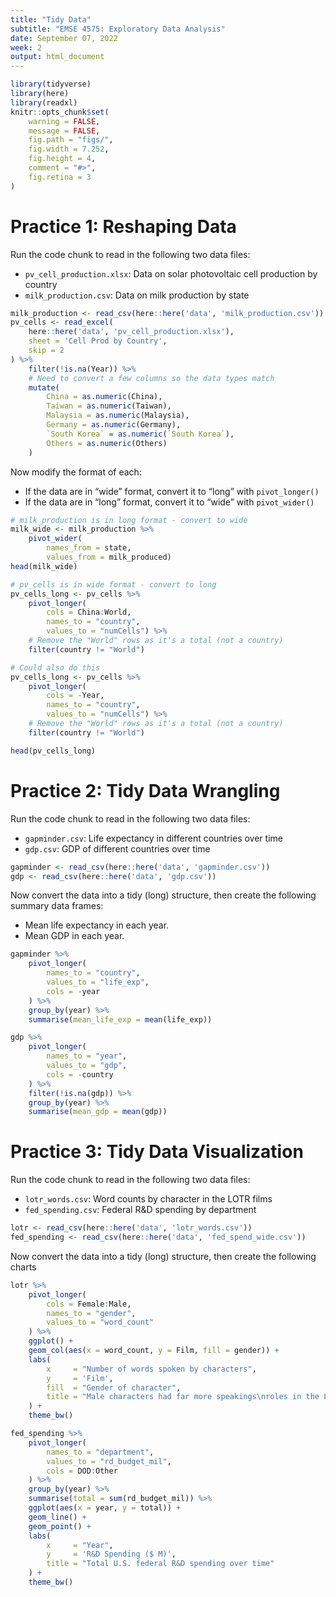 ```yaml
---
title: "Tidy Data"
subtitle: "EMSE 4575: Exploratory Data Analysis"
date: September 07, 2022
week: 2
output: html_document
---
```


```r
library(tidyverse)
library(here)
library(readxl)
knitr::opts_chunk$set(
    warning = FALSE,
    message = FALSE,
    fig.path = "figs/",
    fig.width = 7.252,
    fig.height = 4,
    comment = "#>",
    fig.retina = 3
)
```



# Practice 1: Reshaping Data

Run the code chunk to read in the following two data files:

- `pv_cell_production.xlsx`: Data on solar photovoltaic cell production by country
- `milk_production.csv`: Data on milk production by state

```r
milk_production <- read_csv(here::here('data', 'milk_production.csv'))
pv_cells <- read_excel(
    here::here('data', 'pv_cell_production.xlsx'), 
    sheet = 'Cell Prod by Country', 
    skip = 2
) %>% 
    filter(!is.na(Year)) %>% 
    # Need to convert a few columns so the data types match
    mutate(
        China = as.numeric(China),
        Taiwan = as.numeric(Taiwan),
        Malaysia = as.numeric(Malaysia),
        Germany = as.numeric(Germany),
        `South Korea` = as.numeric(`South Korea`),
        Others = as.numeric(Others)
    )
```

Now modify the format of each:

- If the data are in "wide" format, convert it to "long" with `pivot_longer()`
- If the data are in "long" format, convert it to "wide" with `pivot_wider()`

```r
# milk_production is in long format - convert to wide
milk_wide <- milk_production %>%
    pivot_wider(
        names_from = state,
        values_from = milk_produced)
head(milk_wide)

# pv_cells is in wide format - convert to long
pv_cells_long <- pv_cells %>%
    pivot_longer(
        cols = China:World,
        names_to = "country",
        values_to = "numCells") %>% 
    # Remove the "World" rows as it's a total (not a country)
    filter(country != "World")

# Could also do this
pv_cells_long <- pv_cells %>%
    pivot_longer(
        cols = -Year,
        names_to = "country",
        values_to = "numCells") %>% 
    # Remove the "World" rows as it's a total (not a country)
    filter(country != "World")

head(pv_cells_long)
```



# Practice 2: Tidy Data Wrangling

Run the code chunk to read in the following two data files:

- `gapminder.csv`: Life expectancy in different countries over time
- `gdp.csv`: GDP of different countries over time

```r
gapminder <- read_csv(here::here('data', 'gapminder.csv'))
gdp <- read_csv(here::here('data', 'gdp.csv'))
```

Now convert the data into a tidy (long) structure, then create the following summary data frames:

- Mean life expectancy in each year.
- Mean GDP in each year.

```r
gapminder %>% 
    pivot_longer(
        names_to = "country", 
        values_to = "life_exp", 
        cols = -year
    ) %>% 
    group_by(year) %>% 
    summarise(mean_life_exp = mean(life_exp))
```

```r
gdp %>% 
    pivot_longer(
        names_to = "year", 
        values_to = "gdp", 
        cols = -country
    ) %>% 
    filter(!is.na(gdp)) %>% 
    group_by(year) %>% 
    summarise(mean_gdp = mean(gdp))
```



# Practice 3: Tidy Data Visualization

Run the code chunk to read in the following two data files:

- `lotr_words.csv`: Word counts by character in the LOTR films
- `fed_spending.csv`: Federal R&D spending by department

```r
lotr <- read_csv(here::here('data', 'lotr_words.csv'))
fed_spending <- read_csv(here::here('data', 'fed_spend_wide.csv'))
```

Now convert the data into a tidy (long) structure, then create the following charts

```r
lotr %>% 
    pivot_longer(
        cols = Female:Male, 
        names_to = "gender", 
        values_to = "word_count"
    ) %>% 
    ggplot() +
    geom_col(aes(x = word_count, y = Film, fill = gender)) +
    labs(
        x     = "Number of words spoken by characters",
        y     = 'Film',
        fill  = "Gender of character",
        title = "Male characters had far more speakings\nroles in the LOTR series films"
    ) +
    theme_bw()
```

```r
fed_spending %>%
    pivot_longer( 
        names_to = "department",
        values_to = "rd_budget_mil",
        cols = DOD:Other
    ) %>% 
    group_by(year) %>%
    summarise(total = sum(rd_budget_mil)) %>% 
    ggplot(aes(x = year, y = total)) +
    geom_line() +
    geom_point() + 
    labs(
        x     = "Year",
        y     = 'R&D Spending ($ M)',
        title = "Total U.S. federal R&D spending over time"
    ) +
    theme_bw()
```

